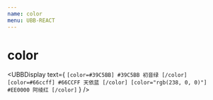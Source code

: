 ```yaml
---
name: color
menu: UBB-REACT
---
```



# color

<UBBDisplay
  text={
`[color=#39C5BB] #39C5BB 初音绿 [/color]
[color=#66ccff] #66CCFF 天依蓝 [/color]
[color="rgb(238, 0, 0)"] #EE0000 阿绫红 [/color]`
  }
/>

